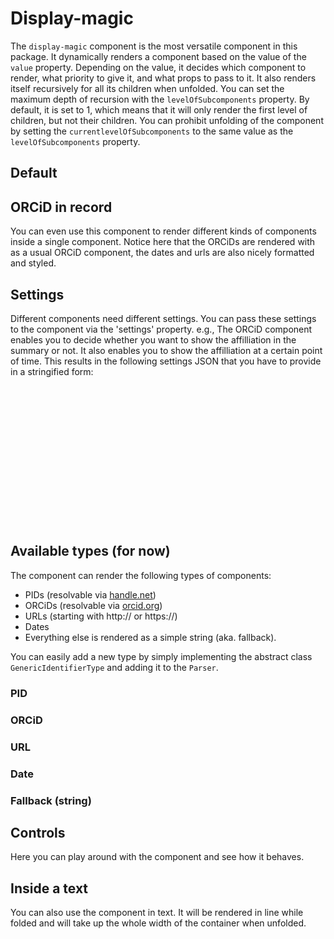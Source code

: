 

<Meta of={DisplayMagicStories} />

# Display-magic

The `display-magic` component is the most versatile component in this package.
It dynamically renders a component based on the value of the `value` property.
Depending on the value, it decides which component to render, what priority to give it, and what props to pass to it.
It also renders itself recursively for all its children when unfolded.
You can set the maximum depth of recursion with the `levelOfSubcomponents` property.
By default, it is set to 1, which means that it will only render the first level of children, but not their children.
You can prohibit unfolding of the component by setting the `currentlevelOfSubcomponents` to the same value as the `levelOfSubcomponents` property.

## Default
<Canvas of={DisplayMagicStories.Default} />

## ORCiD in record
You can even use this component to render different kinds of components inside a single component.
Notice here that the ORCiDs are rendered with as a usual ORCiD component, the dates and urls are also nicely formatted and styled.
<Canvas of={DisplayMagicStories.ORCIDInRecord} />

## Settings
Different components need different settings.
You can pass these settings to the component via the 'settings' property.
e.g., The ORCiD component enables you to decide whether you want to show the affilliation in the summary or not.
It also enables you to show the affilliation at a certain point of time.
This results in the following settings JSON that you have to provide in a stringified form:
```json
[
  {
    "type":"ORCIDConfig",
    "values": [
      {
        "name":"affiliationAt",
        "value":949363200000
      },
      {
        "name":"showAffiliation",
        "value":true
      }
    ]
  }
]
```

## Available types (for now)
The component can render the following types of components:

- PIDs (resolvable via [handle.net](handle.net))
- ORCiDs (resolvable via [orcid.org](orcid.org))
- URLs (starting with http:// or https://)
- Dates
- Everything else is rendered as a simple string (aka. fallback).


You can easily add a new type by simply implementing the abstract class `GenericIdentifierType` and adding it to the `Parser`.

### PID
<Canvas of={DisplayMagicStories.Handle} />

### ORCiD
<Canvas of={DisplayMagicStories.ORCID} />

### URL
<Canvas of={DisplayMagicStories.URL} />

### Date
<Canvas of={DisplayMagicStories.Date} />

### Fallback (string)
<Canvas of={DisplayMagicStories.Fallback} />


## Controls
Here you can play around with the component and see how it behaves.
<Controls />

## Inside a text
You can also use the component in text.
It will be rendered in line while folded and will take up the whole width of the container when unfolded.
<Canvas of={DisplayMagicStories.HandleInText} />
<Canvas of={DisplayMagicStories.ORCIDInText} />
